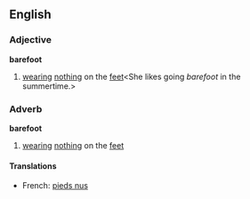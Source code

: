==English==
===Adjective===
'''barefoot'''
#[[wearing]] [[nothing]] on the [[feet]]<She likes going ''barefoot'' in the summertime.>

===Adverb===
'''barefoot'''
#[[wearing]] [[nothing]] on the [[feet]]
====Translations====
*French: [[pieds nus]]